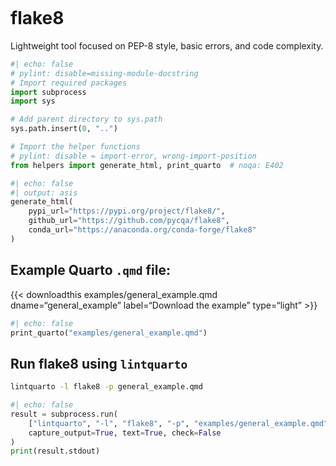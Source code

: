 <hr style="height:0pt; visibility:hidden;" />

# flake8

Lightweight tool focused on PEP-8 style, basic errors, and code complexity.

```python
#| echo: false
# pylint: disable=missing-module-docstring
# Import required packages
import subprocess
import sys

# Add parent directory to sys.path
sys.path.insert(0, "..")

# Import the helper functions
# pylint: disable = import-error, wrong-import-position
from helpers import generate_html, print_quarto  # noqa: E402
```

```python
#| echo: false
#| output: asis
generate_html(
    pypi_url="https://pypi.org/project/flake8/",
    github_url="https://github.com/pycqa/flake8",
    conda_url="https://anaconda.org/conda-forge/flake8"
)
```

## Example Quarto `.qmd` file:

{{< downloadthis examples/general_example.qmd dname="general_example" label="Download the example" type="light" >}}

:::{.pale-grey}
```python
#| echo: false
print_quarto("examples/general_example.qmd")
```
:::

## Run flake8 using `lintquarto`

```.bash
lintquarto -l flake8 -p general_example.qmd
```

:::{.pale-green}
<style>
.cell-output-stdout code {
  word-break: break-word !important;
  white-space: pre-wrap !important;
}
</style>
```python
#| echo: false
result = subprocess.run(
    ["lintquarto", "-l", "flake8", "-p", "examples/general_example.qmd"],
    capture_output=True, text=True, check=False
)
print(result.stdout)
```
:::